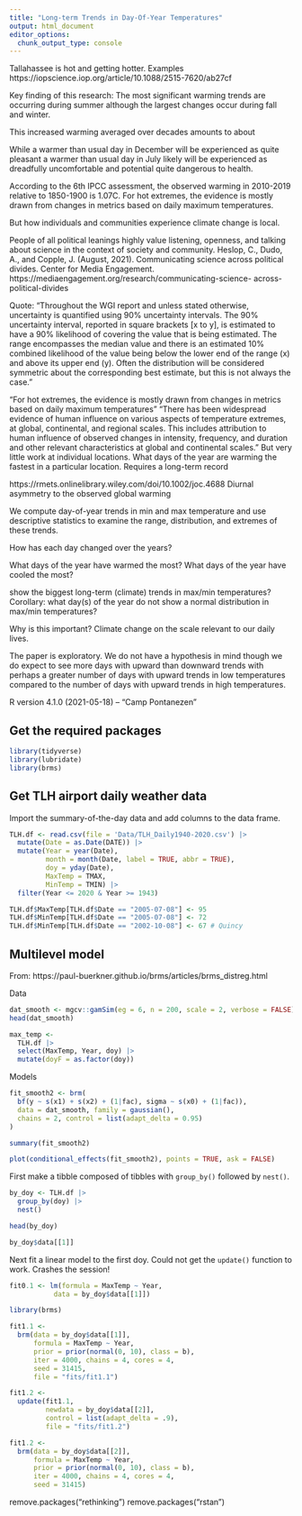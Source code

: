 ```yaml
---
title: "Long-term Trends in Day-Of-Year Temperatures"
output: html_document
editor_options: 
  chunk_output_type: console
---
```


Tallahassee is hot and getting hotter. Examples
https://iopscience.iop.org/article/10.1088/2515-7620/ab27cf

Key finding of this research: The most significant warming trends are occurring during summer although the largest changes occur during fall and winter.

This increased warming averaged over decades amounts to about 

While a warmer than usual day in December will be experienced as quite pleasant a warmer than usual day in July likely will be experienced as dreadfully uncomfortable and potential quite dangerous to health.

According to the 6th IPCC assessment, the observed warming in 2010-2019 relative to 1850-1900 is 1.07C. For hot extremes, the evidence is mostly drawn from changes in metrics based on daily maximum temperatures.

But how individuals and communities experience climate change is local.

People of all political leanings highly value listening, openness, and talking about science in the context of society and community. Heslop, C., Dudo, A., and Copple, J. (August, 2021). Communicating science across political divides. Center for Media Engagement. https://mediaengagement.org/research/communicating-science- across-political-divides

Quote: "Throughout the WGI report and unless stated otherwise, uncertainty is quantified using 90% uncertainty intervals. The 90% uncertainty interval, reported in square brackets [x to y], is estimated to have a 90% likelihood of covering the value that is being estimated. The range encompasses the median value and there is an estimated 10% combined likelihood of the value being below the lower end of the range (x) and above its upper end (y). Often the distribution will be considered symmetric about the corresponding best estimate, but this is not always the case."

"For hot extremes, the evidence is mostly drawn from changes in metrics based on daily maximum temperatures" "There has been widespread evidence of human influence on various aspects of temperature extremes, at global, continental, and regional scales. This includes attribution to human influence of observed changes in intensity, frequency, and duration and other relevant characteristics at global and continental scales." But very little work at individual locations. What days of the year are warming the fastest in a particular location. Requires a long-term record

https://rmets.onlinelibrary.wiley.com/doi/10.1002/joc.4688 Diurnal asymmetry to the observed global warming

We compute day-of-year trends in min and max temperature and use descriptive statistics to examine the range, distribution, and extremes of these trends.

How has each day changed over the years?

What days of the year have warmed the most? What days of the year have cooled the most? 

show the biggest long-term (climate) trends in max/min temperatures? Corollary: what day(s) of the year do not show a normal distribution in max/min temperatures?

Why is this important? Climate change on the scale relevant to our daily lives.

The paper is exploratory. We do not have a hypothesis in mind though we do expect to see more days with upward than downward trends with perhaps a greater number of days with upward trends in low temperatures compared to the number of days with upward trends in high temperatures.

R version 4.1.0 (2021-05-18) -- "Camp Pontanezen"

## Get the required packages
```r
library(tidyverse)
library(lubridate)
library(brms)
```

## Get TLH airport daily weather data

Import the summary-of-the-day data and add columns to the data frame.
```r
TLH.df <- read.csv(file = 'Data/TLH_Daily1940-2020.csv') |>
  mutate(Date = as.Date(DATE)) |>
  mutate(Year = year(Date), 
         month = month(Date, label = TRUE, abbr = TRUE),
         doy = yday(Date),
         MaxTemp = TMAX,
         MinTemp = TMIN) |>
  filter(Year <= 2020 & Year >= 1943)

TLH.df$MaxTemp[TLH.df$Date == "2005-07-08"] <- 95
TLH.df$MinTemp[TLH.df$Date == "2005-07-08"] <- 72
TLH.df$MinTemp[TLH.df$Date == "2002-10-08"] <- 67 # Quincy
```

## Multilevel model

From: https://paul-buerkner.github.io/brms/articles/brms_distreg.html

Data
```r
dat_smooth <- mgcv::gamSim(eg = 6, n = 200, scale = 2, verbose = FALSE)
head(dat_smooth)

max_temp <- 
  TLH.df |>
  select(MaxTemp, Year, doy) |>
  mutate(doyF = as.factor(doy))
```

Models
```r
fit_smooth2 <- brm(
  bf(y ~ s(x1) + s(x2) + (1|fac), sigma ~ s(x0) + (1|fac)),
  data = dat_smooth, family = gaussian(),
  chains = 2, control = list(adapt_delta = 0.95)
)

summary(fit_smooth2)

plot(conditional_effects(fit_smooth2), points = TRUE, ask = FALSE)
```



First make a tibble composed of tibbles with `group_by()` followed by `nest()`.
```r
by_doy <- TLH.df |>
  group_by(doy) |>
  nest()

head(by_doy)

by_doy$data[[1]]
```

Next fit a linear model to the first doy. Could not get the `update()` function to work. Crashes the session!
```r
fit0.1 <- lm(formula = MaxTemp ~ Year, 
           data = by_doy$data[[1]])

library(brms)

fit1.1 <-
  brm(data = by_doy$data[[1]],
      formula = MaxTemp ~ Year,
      prior = prior(normal(0, 10), class = b),
      iter = 4000, chains = 4, cores = 4,
      seed = 31415,
      file = "fits/fit1.1")

fit1.2 <-
  update(fit1.1, 
         newdata = by_doy$data[[2]],
         control = list(adapt_delta = .9),
         file = "fits/fit1.2")

fit1.2 <-
  brm(data = by_doy$data[[2]],
      formula = MaxTemp ~ Year,
      prior = prior(normal(0, 10), class = b),
      iter = 4000, chains = 4, cores = 4,
      seed = 31415)
```

remove.packages("rethinking")
remove.packages("rstan")


